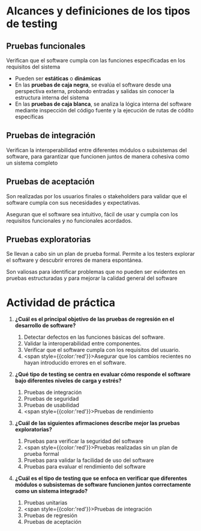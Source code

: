 # Alcances y definiciones de los tipos de testing

## Pruebas funcionales
Verifican que el software cumpla con las funciones especificadas en los requisitos del sistema

- Pueden ser **estáticas** o **dinámicas**
- En las **pruebas de caja negra**, se evalúa el software desde una perspectiva externa, probando entradas y salidas sin conocer la estructura interna del sistema
- En las **pruebas de caja blanca**, se analiza la lógica interna del software mediante inspección del código fuente y la ejecución de rutas de códito específicas

## Pruebas de integración
Verifican la interoperabilidad entre diferentes módulos o subsistemas del software, para garantizar que funcionen juntos de manera cohesiva como un sistema completo

## Pruebas de aceptación
Son realizadas por los usuarios finales o stakeholders para validar que el software cumpla con sus necesidades y expectativas.

Aseguran que el software sea intuitivo, fácil de usar y cumpla con los requisitos funcionales y no funcionales acordados.

## Pruebas exploratorias
Se llevan a cabo sin un plan de prueba formal. Permite a los testers explorar el software y descubrir errores de manera espontánea.

Son valiosas para identificar problemas que no pueden ser evidentes en pruebas estructuradas y para mejorar la calidad general del software

# Actividad de práctica

1. **¿Cuál es el principal objetivo de las pruebas de regresión en el desarrollo de software?**
    1. Detectar defectos en las funciones básicas del software.
    2. Validar la interoperabilidad entre componentes.
    3. Verificar que el software cumpla con los requisitos del usuario.
    4. <span style={{color:'red'}}>Asegurar que los cambios recientes no hayan introducido errores en el software.</span>

2. **¿Qué tipo de testing se centra en evaluar cómo responde el software bajo diferentes niveles de carga y estrés?**
    1. Pruebas de integración
    2. Pruebas de seguridad
    3. Pruebas de usabilidad
    4. <span style={{color:'red'}}>Pruebas de rendimiento</span>

3. **¿Cuál de las siguientes afirmaciones describe mejor las pruebas exploratorias?**
    1. Pruebas para verificar la seguridad del software
    2. <span style={{color:'red'}}>Pruebas realizadas sin un plan de prueba formal</span>
    3. Pruebas para validar la facilidad de uso del software
    4. Pruebas para evaluar el rendimiento del software

4. **¿Cuál es el tipo de testing que se enfoca en verificar que diferentes módulos o subsistemas de software funcionen juntos correctamente como un sistema integrado?**
    1. Pruebas unitarias
    2. <span style={{color:'red'}}>Pruebas de integración</span>
    3. Pruebas de regresión
    4. Pruebas de aceptación